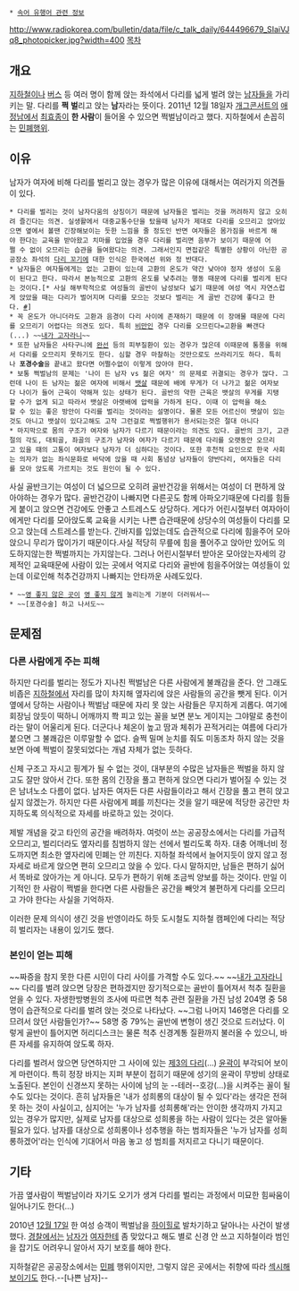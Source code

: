  * [[속어 유행어 관련 정보]]

http://www.radiokorea.com/bulletin/data/file/c_talk_daily/644496679_SIaiVJq8_photopicker.jpg?width=400
[[목차]]
== 개요 ==
[[지하철]]이나 [[버스]] 등 여러 명이 함께 앉는 좌석에서 다리를 넓게 벌려 앉는 [[남자]]들을 가리키는 말. 다리를 '''쩍''' '''벌'''리고 앉는 '''남'''자라는 뜻이다. 2011년 12월 18일자 [[개그콘서트]]의 [[애정남]]에서 [[최효종]]이 '''한 사람'''이 들어올 수 있으면 쩍벌남이라고 했다.
지하철에서 손꼽히는 [[민폐]]행위.

== 이유 ==
남자가 여자에 비해 다리를 벌리고 앉는 경우가 많은 이유에 대해서는 여러가지 의견들이 있다.

 * 다리를 벌리는 것이 남자다움의 상징이기 때문에 남자들은 벌리는 것을 꺼려하지 않고 오히려 즐긴다는 의견. 실생활에서 대중교통수단을 탔을때 남자가 제대로 다리를 오므리고 앉아있으면 옆에서 볼땐 긴장해보이는 듯한 느낌을 줄 정도인 반면 여자들은 몸가짐을 바르게 해야 한다는 교육을 받아왔고 치마를 입었을 경우 다리를 벌리면 음부가 보이기 때문에 어쩔 수 없이 오므리는 습관을 들여왔다는 의견. 그래서인지 면접같은 특별한 상황이 아닌한 공공장소 좌석의 [[다리 꼬기]]에 대한 인식은 한국에선 위와 정 반대다. 
 * 남자들은 여자들에게는 없는 고환이 있는데 고환의 온도가 약간 낮아야 정자 생성이 도움이 된다고 한다. 따라서 본능적으로 고환의 온도를 낮추려는 행동 때문에 다리를 벌리게 된다는 것이다.[* 사실 해부학적으로 여성들의 골반이 남성보다 넓기 때문에 여성 역시 자연스럽게 앉았을 때는 다리가 벌어지며 다리를 모으는 것보다 벌리는 게 골반 건강에 좋다고 한다. [http://news.naver.com/main/read.nhn?mode=LSD&mid=sec&sid1=103&oid=144&aid=0000163961 #]]
 * 꼭 온도가 아니더라도 고환과 음경이 다리 사이에 존재하기 때문에 이 장애물 때문에 다리를 오므리기 어렵다는 의견도 있다. 특히 [[비만]]인 경우 다리를 오므린다=고환을 빠갠다(...) ~~[[내가 고자라니]]~~
 * 또한 남자들은 사타구니에 [[완선]] 등의 피부질환이 있는 경우가 많은데 이때문에 통풍을 위해서 다리를 오므리지 못하기도 한다. 심할 경우 마찰하는 것만으로도 쓰라리기도 하다. 특히나 '''포경수술'''을 끝내고 왔다면 어쩔수없이 이렇게 앉아야 한다.
 * 보통 쩍벌남의 문제는 '나이 든 남자 vs 젊은 여자' 의 문제로 귀결되는 경우가 많다. 그런데 나이 든 남자는 젊은 여자에 비해서 [[뱃살]] 때문에 배에 무게가 더 나가고 젊은 여자보다 나이가 들어 근육이 약해져 있는 상태가 된다. 골반의 약한 근육은 뱃살의 무게를 지탱할 수가 없게 되고 따라서 뱃살은 아랫배에 압력을 가하게 된다. 이때 이 압력을 해소할 수 있는 좋은 방안이 다리를 벌리는 것이라는 설명이다. 물론 모든 어르신이 뱃살이 있는것도 아니고 뱃살이 있다고해도 고작 그런걸로 쩍벌행위가 용서되는것은 절대 아니다
 * 마지막으로 몸의 구조가 여자와 남자가 다르기 때문이라는 의견도 있다. 골반의 크기, 고관절의 각도, 대퇴골, 좌골의 구조가 남자와 여자가 다르기 때문에 다리를 오랫동안 오므리고 있을 때의 고통이 여자보다 남자가 더 심하다는 것이다. 또한 후천적 요인으로 한국 사회는 의자가 없는 좌식문화로 바닥에 앉을 때 사회 통념상 남자들이 양반다리, 여자들은 다리를 모아 앉도록 가르치는 것도 원인이 될 수 있다.

사실 골반크기는 여성이 더 넓으므로 오히려 골반건강을 위해서는 여성이 더 편하게 앉아야하는 경우가 많다. 골반건강이 나빠지면 다른곳도 함께 아파오기때문에 다리를 힘들게 붙이고 앉으면 건강에도 안좋고 스트레스도 상당하다. 게다가 어린시절부터 여자아이에게만 다리를 모아앉도록 교육을 시키는 나쁜 습관때문에 상당수의 여성들이 다리를 모으고 앉는데 스트레스를 받는다. 긴바지를 입었는데도 습관적으로 다리에 힘을주어 모아앉으니 무리가 많이가기 때문이다.사실 적당히 무릎에 힘을 풀어주고 앉아만 있어도 의도하지않는한 쩍벌까지는 가지않는다. 그러나 어린시절부터 받아온 모아앉는자세의 강제적인 교육때문에 사람이 있는 곳에서 억지로 다리와 골반에 힘을주어앉는 여성들이 있는데 이로인해 척추건강까지 나빠지는 안타까운 사례도있다.

 * ~~[[영 좋지 않은 곳]]이 [[영 좋지 않다|영 좋지 않게]] 눌리는게 기분이 더러워서~~
 * ~~[포경수술] 하고 나서도~~
== 문제점 ==
=== 다른 사람에게 주는 피해 ===
하지만 다리를 벌리는 정도가 지나친 쩍벌남은 다른 사람에게 불쾌감을 준다. 안 그래도 비좁은 [[지하철]]에서 자리를 많이 차지해 옆자리에 앉은 사람들의 공간을 뺏게 된다. 이거 옆에서 당하는 사람이나 쩍벌남 때문에 자리 못 앉는 사람들은 무지하게 괴롭다. 여기에 회장님 앉듯이 떡하니 어깨까지 쫙 피고 있는 꼴을 보면 분노 게이지는 그야말로 충천이라는 말이 어울리게 된다. 더군다나 체온이 높고 땀과 체취가 끈적거리는 여름에 다리가 붙으면 그 불쾌감은 이루말할 수 없다. 슬쩍 밀며 눈치를 줘도 미동조차 하지 않는 것을 보면 아예 쩍벌이 잘못되었다는 개념 자체가 없는 듯하다. 

신체 구조고 자시고 핑계가 될 수 없는 것이, 대부분의 수많은 남자들은 쩍벌을 하지 않고도 잘만 앉아서 간다. 또한 몸의 긴장을 풀고 편하게 앉으면 다리가 벌어질 수 있는 것은 남녀노소 다름이 없다. 남자든 여자든 다른 사람들이라고 해서 긴장을 풀고 편히 앉고 싶지 않겠는가. 하지만 다른 사람에게 폐를 끼친다는 것을 알기 때문에 적당한 공간만 차지하도록 의식적으로 자세를 바로하고 있는 것이다. 

제발 개념을 갖고 타인의 공간을 배려하자. 여럿이 쓰는 공공장소에서는 다리를 가급적 오므리고, 벌리더라도 옆자리를 침범하지 않는 선에서 벌리도록 하자. 대충 어깨너비 정도까지면 최소한 옆자리에 민폐는 안 끼친다. 지하철 좌석에서 늘어지듯이 앉지 않고 정자세로 바르게 앉으면 편히 오므리고 앉을 수 있다. 다시 말하지만, 남들은 편하기 싫어서 똑바로 앉아가는 게 아니다. 모두가 편하기 위해 조금씩 양보를 하는 것이다. 만일 이기적인 한 사람이 쩍벌을 한다면 다른 사람들은 공간을 빼앗겨 불편하게 다리를 오므리고 가야 한다는 사실을 기억하자. 

이러한 문제 의식이 생긴 것을 반영이라도 하듯 도시철도 지하철 캠페인에 다리는 적당히 벌리자는 내용이 있기도 했다.
=== 본인이 얻는 피해 ===
~~짜증을 참지 못한 다른 시민이 다리 사이를 가격할 수도 있다.~~ ~~[[내가 고자라니]]~~
다리를 벌려 앉으면 당장은 편하겠지만 장기적으로는 골반이 틀어져서 척추 질환을 얻을 수 있다. 자생한방병원의 조사에 따르면 척추 관련 질환을 가진 남성 204명 중 58명이 습관적으로 다리를 벌려 앉는 것으로 나타났다. ~~그럼 나머지 146명은 다리를 오므려서 앉던 사람들인가?~~ 58명 중 79%는 골반에 변형이 생긴 것으로 드러났다. 이렇게 골반이 틀어지면 허리디스크는 물론 척추 신경계통 질환까지 불러올 수 있으니, 바른 자세를 유지하여 앉도록 하자.

다리를 벌려서 앉으면 당연하지만 그 사이에 있는 [[음경|제3의 다리]](…) [[윤곽]]이 부각되어 보이게 마련이다. 특히 정장 바지는 지퍼 부분이 접히기 때문에 성기의 윤곽이 무방비 상태로 노출된다. 본인이 신경쓰지 못하는 사이에 남의 눈 --테러--호강(…)을 시켜주는 꼴이 될 수도 있다는 것이다. 흔히 남자들은 '내가 성희롱의 대상이 될 수 있다'라는 생각은 전혀 못 하는 것이 사실이고, 심지어는 '누가 남자를 성희롱해'라는 안이한 생각까지 가지고 있는 경우가 많지만, 실제로 남자를 대상으로 성희롱을 하는 사람이 있다는 것은 알아둘 필요가 있다. 남자를 대상으로 성희롱이나 성추행을 하는 범죄자들은 '누가 남자를 성희롱하겠어'라는 인식에 기대어서 마음 놓고 성 범죄를 저지르고 다니기 때문이다.

== 기타 ==
가끔 옆사람이 쩍벌남이라 자기도 오기가 생겨 다리를 벌리는 과정에서 미묘한 힘싸움이 일어나기도 한다(...)

2010년 [[12월 17일]] 한 여성 승객이 쩍벌남을 [[하이힐]]로 발차기하고 달아나는 사건이 발생했다. [[경찰]]에서는 [[남자]]가 [[여자]]한테 좀 맞았다고 해도 별로 신경 안 쓰고 지하철이라 범인을 잡기도 어려우니 알아서 자기 보호를 해야 한다. 

지하철같은 공공장소에서는 [[민폐]] 행위이지만, 그렇지 않은 곳에서는 취향에 따라 [[섹시]]해보이기도 한다.--[나쁜 남자]--
